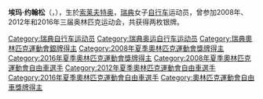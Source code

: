 {{unreferenced|time=2018-11-04T01:24:30+00:00}}
{{MedalTableTop}}
{{MedalCountry | {{SWE}} }}
{{MedalSport | [[公路自行車運動|公路自行車運動]] }}
{{MedalCompetition|奧林匹克運動會}}
{{MedalSilver| [[2008年夏季奧林匹克運動會自行車比賽|2008年北京]]| [[2008年夏季奥林匹克运动会女子公路自行车比赛|公路賽]]}}
{{MedalBottom}}
'''埃玛·约翰松'''（{{lang-sv|'''Emma Johansson'''}}，{{bd|1983年|9月23日||}}），生於[[索莱夫特奥|索莱夫特奥]]，[[瑞典|瑞典]]女子[[自行车|自行车]]运动员，曾参加2008年、2012年和2016年三届奥林匹克运动会，共获得两枚银牌。

{{Sweden-bio-stub}}
{{DEFAULTSORT:Johansson, Emma}}
[[Category:瑞典自行车运动员|Category:瑞典自行车运动员]]
[[Category:瑞典奥运自行车运动员|Category:瑞典奥运自行车运动员]]
[[Category:瑞典奧林匹克運動會銀牌得主|Category:瑞典奧林匹克運動會銀牌得主]]
[[Category:2008年夏季奧林匹克運動會獎牌得主|Category:2008年夏季奧林匹克運動會獎牌得主]]
[[Category:2016年夏季奧林匹克運動會獎牌得主|Category:2016年夏季奧林匹克運動會獎牌得主]]
[[Category:2008年夏季奧林匹克運動會自由車選手|Category:2008年夏季奧林匹克運動會自由車選手]]
[[Category:2012年夏季奧林匹克運動會自由車選手|Category:2012年夏季奧林匹克運動會自由車選手]]
[[Category:2016年夏季奧林匹克運動會自由車選手|Category:2016年夏季奧林匹克運動會自由車選手]]
[[Category:奧林匹克運動會自由車獎牌得主|Category:奧林匹克運動會自由車獎牌得主]]
